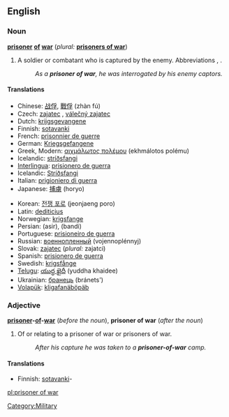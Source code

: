 ==English==

===Noun===
{{wikipedia}}
'''[[prisoner]] [[of]] [[war]]''' (''plural:'' '''[[prisoners of war]]''')

# A soldier or combatant who is captured by the enemy.  Abbreviations {{term|POW}}, {{term|PW}}.
#: ''As a '''prisoner of war''', he was interrogated by his enemy captors.''

====Translations====
{{rfc-tsort|duplicate language: Icelandic}}
{{trans-top|soldier or combatant captured by the enemy}}
* Chinese: [[战俘]], [[戰俘]] (zhàn fú)
* Czech: [[zajatec]] {{m}}, [[válečný zajatec]] {{m}}
* Dutch: [[krijgsgevangene]]
* Finnish: [[sotavanki]]
* French: [[prisonnier de guerre]] {{m}}
* German: [[Kriegsgefangene]] {{m}}
* Greek, Modern: [[αιχμάλωτος πολέμου]] (ekhmálotos polému)
* Icelandic: [[stríðsfangi]] {{m}}
* [[Interlingua]]: [[prisionero de guerra]]
* Icelandic: [[Stríðsfangi]] {{m}}
* Italian: [[prigioniero di guerra]] {{m}}
* Japanese: [[捕虜]] (horyo)
{{trans-mid}}
* Korean: [[전쟁 포로]] (jeonjaeng poro)
* Latin: [[dediticius]] {{m}}
* Norwegian: [[krigsfange]] {{m}}
* Persian: {{fa-Arab|[[اسیر]]}} (asir), {{fa-Arab|[[بندی]]}} (bandi)
* Portuguese: [[prisioneiro de guerra]] {{m}}
* Russian: [[военнопленный]] (vojennoplénnyj) {{m}}
* Slovak: [[zajatec]] {{m}} (''plural:'' zajatci)
* Spanish: [[prisionero de guerra]] {{m}}
* Swedish: [[krigsfånge]]
* [[Telugu]]: [[యుద్ధ ఖైదీ]] (yuddha khaidee)
* Ukrainian: [[бранець]] (bránets') {{m}}
* [[Volapük]]: [[kligafanäböpäb]]
{{trans-bottom}}

===Adjective===
'''[[prisoner]]-[[of]]-[[war]]''' (''before the noun''), '''prisoner of war''' (''after the noun'')

# Of or relating to a prisoner of war or prisoners of war.
#: ''After his capture he was taken to a '''prisoner-of-war''' camp.''

====Translations====
{{top}}
* Finnish: [[sotavanki]]-
{{bottom}}

[[Category:Military]]

[[pl:prisoner of war]]